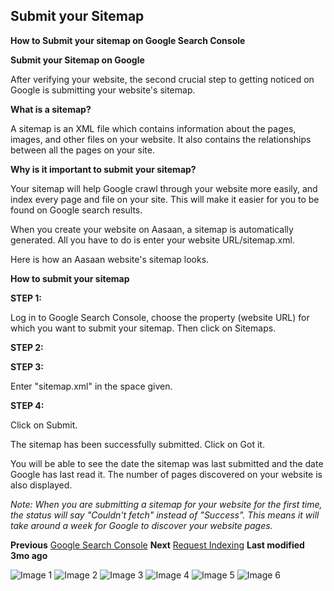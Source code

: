 ## Submit your Sitemap

**How to Submit your sitemap on Google Search Console**

**Submit your Sitemap on Google**

After verifying your website, the second crucial step to getting noticed on Google is submitting your website's sitemap.

**What is a sitemap?**

A sitemap is an XML file which contains information about the pages, images, and other files on your website. It also contains the relationships between all the pages on your site.

**Why is it important to submit your sitemap?**

Your sitemap will help Google crawl through your website more easily, and index every page and file on your site. This will make it easier for you to be found on Google search results.

When you create your website on Aasaan, a sitemap is automatically generated. All you have to do is enter your website URL/sitemap.xml.

Here is how an Aasaan website's sitemap looks.

**How to submit your sitemap**

**STEP 1:**

Log in to Google Search Console, choose the property (website URL) for which you want to submit your sitemap. Then click on Sitemaps.

**STEP 2:**

**STEP 3:**

Enter "sitemap.xml" in the space given.

**STEP 4:**

Click on Submit.

The sitemap has been successfully submitted. Click on Got it.

You will be able to see the date the sitemap was last submitted and the date Google has last read it. The number of pages discovered on your website is also displayed.

*Note: When you are submitting a sitemap for your website for the first time, the status will say "Couldn't fetch" instead of "Success". This means it will take around a week for Google to discover your website pages.*

**Previous**
[Google Search Console](#)
**Next**
[Request Indexing](#)
**Last modified 3mo ago**

![Image 1](https://cdn.aasaan.app/docs/submit/submit_1.png)
![Image 2](https://cdn.aasaan.app/docs/submit/submit_2.png)
![Image 3](https://cdn.aasaan.app/docs/submit/submit_3.png)
![Image 4](https://cdn.aasaan.app/docs/submit/submit_4.png)
![Image 5](https://cdn.aasaan.app/docs/submit/submit_5.png)
![Image 6](https://cdn.aasaan.app/docs/submit/submit_6.png)
